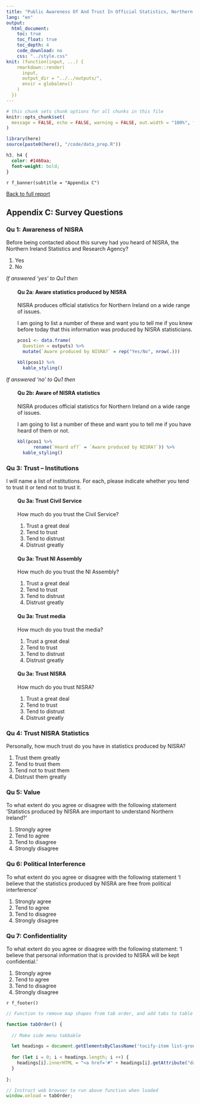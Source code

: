 ```yaml
---
title: "Public Awareness Of And Trust In Official Statistics, Northern Ireland 2022"
lang: "en"
output:
  html_document:
    toc: true
    toc_float: true
    toc_depth: 4
    code_download: no
    css: "../style.css"
knit: (function(input, ...) {
    rmarkdown::render(
      input,
      output_dir = "../../outputs/",
      envir = globalenv()
    )
  })
---
```


<div id = "cookie-banner"></div>
<script src = "../cookies_script.js"></script>

```r
# this chunk sets chunk options for all chunks in this file
knitr::opts_chunk$set(
  message = FALSE, echo = FALSE, warning = FALSE, out.width = "100%", fig.height = 4
)

library(here)
source(paste0(here(), "/code/data_prep.R"))
```

```css
h3, h4 {
  color: #1460aa;
  font-weight: bold;
}
```

<div data-nics-theme="`r nics_theme`">

`r f_banner(subtitle = "Appendix C")` 

<div id="main" role="main">


[Back to full report](public-awareness-of-and-trust-in-official-statistics-northern-ireland-`r current_year`.html)

## Appendix C: Survey Questions

### Qu 1: Awareness of NISRA

Before being contacted about this survey had you heard of NISRA, the Northern Ireland Statistics and Research Agency?

1. Yes
1. No

_If answered 'yes' to Qu1 then_

<div style = "margin-left: 30px">

#### Qu 2a: Aware statistics produced by NISRA 

NISRA produces official statistics for Northern Ireland on a wide range of issues. 

I am going to list a number of these and want you to tell me if you knew before today that this information was produced by NISRA statisticians. 

```r

pcos1 <- data.frame(
  Question = outputs) %>%
  mutate(`Aware produced by NISRA?` = rep("Yes/No", nrow(.)))

kbl(pcos1) %>%
  kable_styling()

```

</div>

_If answered 'no' to Qu1 then_

<div style = "margin-left: 30px">

#### Qu 2b: Aware of NISRA statistics 

NISRA produces official statistics for Northern Ireland on a wide range of issues.

I am going to list a number of these and want you to tell me if you have heard of them or not.

```r
kbl(pcos1 %>%
      rename(`Heard of?` = `Aware produced by NISRA?`)) %>%
  kable_styling()
```

</div>

### Qu 3: Trust – Institutions

I will name a list of institutions. For each, please indicate whether you tend to trust it or tend not to trust it.

<div style = "margin-left: 30px">

#### Qu 3a: Trust Civil Service

How much do you trust the Civil Service?

1. Trust a great deal
1. Tend to trust
1. Tend to distrust
1. Distrust greatly

#### Qu 3a: Trust NI Assembly

How much do you trust the NI Assembly?

1. Trust a great deal
1. Tend to trust
1. Tend to distrust
1. Distrust greatly

#### Qu 3a: Trust media

How much do you trust the media?

1. Trust a great deal
1. Tend to trust
1. Tend to distrust
1. Distrust greatly

#### Qu 3a: Trust NISRA

How much do you trust NISRA?

1. Trust a great deal
1. Tend to trust
1. Tend to distrust
1. Distrust greatly

</div>

### Qu 4: Trust NISRA Statistics

Personally, how much trust do you have in statistics produced by NISRA? 

1. Trust them greatly
1. Tend to trust them
1. Tend not to trust them
1. Distrust them greatly

### Qu 5: Value

To what extent do you agree or disagree with the following statement ‘Statistics produced by NISRA are important to understand Northern Ireland?’

1. Strongly agree
1. Tend to agree
1. Tend to disagree
1. Strongly disagree

### Qu 6: Political Interference

To what extent do you agree or disagree with the following statement ‘I believe that the statistics produced by NISRA are free from political interference’

1. Strongly agree
1. Tend to agree
1. Tend to disagree
1. Strongly disagree

### Qu 7: Confidentiality
To what extent do you agree or disagree with the following statement: 'I believe that personal information that is provided to NISRA will be kept confidential.'

1. Strongly agree
1. Tend to agree
1. Tend to disagree
1. Strongly disagree

<!-- closing main div -->
</div>

`r f_footer()`


```js

// Function to remove map shapes from tab order, and add tabs to table of contents

function tabOrder() {
  
  // Make side menu tabbable

  let headings = document.getElementsByClassName('tocify-item list-group-item');
  
  for (let i = 0; i < headings.length; i ++) {
    headings[i].innerHTML = "<a href='#" + headings[i].getAttribute("data-unique") + "'>" + headings[i].innerHTML +  "</a>";
  }
  
};

// Instruct web browser to run above function when loaded
window.onload = tabOrder;
```


<!-- close data-nics-theme div-->
</div>
